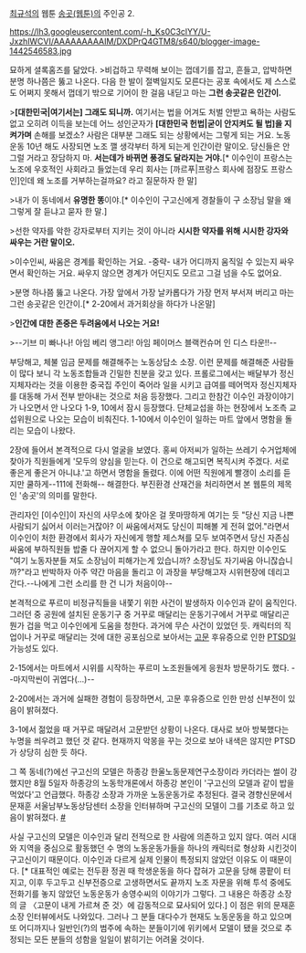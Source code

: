 [[최규석]]의 웹툰 [[송곳(웹툰)]]의 주인공 2.


https://lh3.googleusercontent.com/-h_Ks0C3clYY/U-JxzhlWCVI/AAAAAAAAAIM/DXDPrQ4GTM8/s640/blogger-image-1442546583.jpg

묘하게 셜록홈즈를 닮았다. 
>비겁하고 무력해 보이는 껍데기를 잡고, 흔들고, 압박하면 분명 하나쯤은 뚫고 나온다. 다음 한 발이 절벽일지도 모른다는 공포 속에서도 제 스스로도 어쩌지 못해서 껍데기 밖으로 기어이 한 걸음 내딛고 마는 '''그런 송곳같은 인간이.'''
 
>'''[대한민국|여기서는] 그래도 되니까.''' 여기서는 법을 어겨도 처벌 안받고 욕하는 사람도 없고 오히려 이득을 보는데 어느 성인군자가 '''[대한민국 헌법|굳이 안지켜도 될 법]을 지켜가며''' 손해를 보겠소? 사람은 대부분 그래도 되는 상황에서는 그렇게 되는 거요. 노동운동 10년 해도 사장되면 노조 깰 생각부터 하게 되는게 인간이란 말이오. 당신들은 안 그럴 거라고 장담하지 마. '''서는데가 바뀌면 풍경도 달라지는 거야.'''[* 이수인이 프랑스는 노조에 우호적인 사회라고 들었는데 우리 회사는 [까르푸|프랑스 회사에 점장도 프랑스인]인데 왜 노조를 거부하는걸까요? 라고 질문하자 한 말]

>내가 이 동네에서 '''유명한 똥'''이야.[* 이수인이 구고신에게 경찰들이 구 소장님 말을 왜 그렇게 잘 듣냐고 묻자 한 말.]
 
>선한 약자를 악한 강자로부터 지키는 것이 아니라 '''시시한 약자를 위해 시시한 강자와 싸우는 거란 말이오.'''

>이수인씨, 싸움은 경계를 확인하는 거요. -중략- 내가 어디까지 움직일 수 있는지 싸우면서 확인하는 거요. 싸우지 않으면 경계가 어딘지도 모르고 그걸 넘을 수도 없어요.

>분명 하나쯤 뚫고 나온다. 가장 앞에서 가장 날카롭다가 가장 먼저 부서져 버리고 마는 그런 송곳같은 인간이.[* 2-20에서 과거회상을 하다가 나온말]

>'''인간에 대한 존중은 두려움에서 나오는 거요!'''

>--기브 미 빠나나! 아임 베리 앵그리! 아임 페이머스 블랙컨슈머 인 디스 타운!!--

부당해고, 체불 임금 문제를 해결해주는 노동상담소 소장. 이런 문제를 해결해준 사람들이 많다 보니 각 노동조합들과 긴밀한 친분을 갖고 있다. 프롤로그에서는 배달부가 정신지체자라는 것을 이용한 중국집 주인이 죽어라 일을 시키고 급여를 떼어먹자 정신지체자를 대동해 가서 전부 받아내는 것으로 처음 등장했다. 그리고 한참간 이수인 과장이야기가 나오면서 안 나오다 1-9, 10에서 잠시 등장했다. 단체교섭을 하는 현장에서 노조측 교섭위원으로 나오는 모습이 비춰진다. 1-10에서 이수인이 일하는 마트 앞에서 명함을 돌리는 모습이 나왔다.
 
2장에 들어서 본격적으로 다시 얼굴을 보였다. 홍씨 아저씨가 일하는 쓰레기 수거업체에 찾아가 직원들에게 '모두의 양심을 믿는다. 이 건으로 해고되면 복직시켜 주겠다. 서로 좋은게 좋은거 아니냐.'고 하면서 명함을 돌렸다. 이에 어떤 직원에게 빨갱이 소리를 듣지만 쿨하게--111에 전화해-- 해결한다. 부진환경 산재건을 처리하면서 본 웹툰의 제목인 '송곳'의 의미를 말한다. 

관리자인 [이수인]이 자신의 사무소에 찾아온 걸 못마땅하게 여기는 듯 "당신 지금 나쁜사람되기 싫어서 이러는거잖아? 이 싸움에서져도 당신이 피해볼 게 전혀 없어."라면서 이수인이 처한 환경에서 회사가 자신에게 행할 제스쳐를 모두 보여주면서 당신 자존심 싸움에 부하직원들 밥줄 다 끊어지게 할 수 없으니 돌아가라고 한다. 하지만 이수인도 "여기 노동자분들 져도 소장님이 피해가는게 있습니까? 소장님도 자기싸움 아니잖습니까?"라고 반박하자 아주 약간 마음을 돌리고 이 과장을 부당해고자 시위현장에 데리고 간다.--나에게 그런 소리를 한 건 니가 처음이야--
 
본격적으로 푸르미 비정규직들을 내쫓기 위한 사건이 발생하자 이수인과 같이 움직인다. 그러던 중 공원에 설치된 운동기구 중 거꾸로 매달리는 운동기구에서 거꾸로 매달리곤 뭔가 겁을 먹고 이수인에게 도움을 청한다. 과거에 무슨 사건이 있었던 듯. 캐릭터의 직업이나 거꾸로 매달리는 것에 대한 공포심으로 보아서는 [[고문]] 후유증으로 인한 [[PTSD]]일 가능성도 있다.
 
2-15에서는 마트에서 시위를 시작하는 푸르미 노조원들에게 응원차 방문하기도 했다. --마지막씬이 귀엽다(...)--

2-20에서는 과거에 실패한 경험이 등장하면서, 고문 후유증으로 인한 만성 신부전이 있음이 밝혀졌다.

3-1에서 젊었을 때 거꾸로 매달려서 고문받던 상황이 나온다. 대사로 보아 방북했다는 누명을 씌우려고 했던 것 같다. 현재까지 악몽을 꾸는 것으로 보아 내색은 않지만 PTSD가 상당히 심한 듯 하다.

그 쪽 동네(?)에선 구고신의 모델은 하종강 한울노동문제연구소장이라 카더라는 썰이 강했지만 8월 5일자 하종강의 노동학개론에서 하종강 본인이 '구고신의 모델과 같이 밥을 먹었다'고 언급했다. 하종강 소장과 가까운 노동운동가로 추정된다. 결국 경향신문에서 문재훈 서울남부노동상담센터 소장을 인터뷰하며 구고신의 모델이 그를 기초로 하고 있음이 밝혀졌다. [http://news.khan.co.kr/kh_news/khan_art_view.html?artid=201412122126145&code=210100 #]

사실 구고신의 모델은 이수인과 달리 전적으로 한 사람에 의존하고 있지 않다. 여러 시대와 지역을 중심으로 활동했던 수 명의 노동운동가들을 하나의 캐릭터로 형상화 시킨것이 구고신이기 때문이다. 이수인과 다르게 실제 인물이 특정되지 않았던 이유도 이 때문이다. [* 대표적인 예로는 전두환 정권 때 학생운동을 하다 잡혀가 고문을 당해 콩팥이 터지고, 이후 두고두고 신부전증으로 고생하면서도 끝까지 노조 자문을 위해 투석 중에도 전화기를 놓지 않았던 노동운동가 송영수씨의 이야기가 그렇다. 그 내용은 하종강 소장의 글 〈고문이 내게 가르쳐 준 것〉에 감동적으로 묘사되어 있다.] 이 점은 위의 문재훈 소장 인터뷰에서도 나와있다. 그러나 그 분들 대다수가 현재도 노동운동을 하고 있으며 또 어디까지나 일반인(?)의 범주에 속하는 분들이기에 위키에서 모델이 됐을 것으로 추정되는 모든 분들의 성함을 일일이 밝히기는 어려울 것이다.
